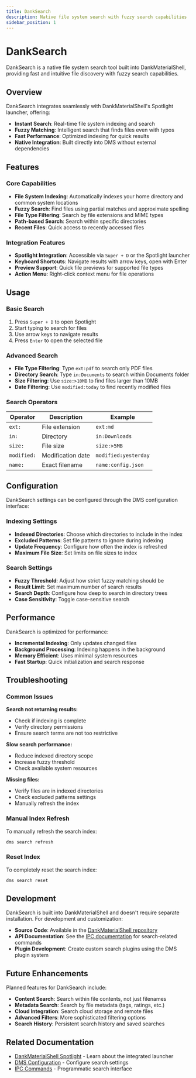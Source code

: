 ```yaml
---
title: DankSearch
description: Native file system search with fuzzy search capabilities
sidebar_position: 1
---
```


# DankSearch

DankSearch is a native file system search tool built into DankMaterialShell, providing fast and intuitive file discovery with fuzzy search capabilities.

## Overview

DankSearch integrates seamlessly with DankMaterialShell's Spotlight launcher, offering:

- **Instant Search**: Real-time file system indexing and search
- **Fuzzy Matching**: Intelligent search that finds files even with typos
- **Fast Performance**: Optimized indexing for quick results
- **Native Integration**: Built directly into DMS without external dependencies

## Features

### Core Capabilities

- **File System Indexing**: Automatically indexes your home directory and common system locations
- **Fuzzy Search**: Find files using partial matches and approximate spelling
- **File Type Filtering**: Search by file extensions and MIME types
- **Path-based Search**: Search within specific directories
- **Recent Files**: Quick access to recently accessed files

### Integration Features

- **Spotlight Integration**: Accessible via `Super + D` or the Spotlight launcher
- **Keyboard Shortcuts**: Navigate results with arrow keys, open with Enter
- **Preview Support**: Quick file previews for supported file types
- **Action Menu**: Right-click context menu for file operations

## Usage

### Basic Search

1. Press `Super + D` to open Spotlight
2. Start typing to search for files
3. Use arrow keys to navigate results
4. Press `Enter` to open the selected file

### Advanced Search

- **File Type Filtering**: Type `ext:pdf` to search only PDF files
- **Directory Search**: Type `in:Documents` to search within Documents folder
- **Size Filtering**: Use `size:>10MB` to find files larger than 10MB
- **Date Filtering**: Use `modified:today` to find recently modified files

### Search Operators

| Operator | Description | Example |
|----------|-------------|---------|
| `ext:` | File extension | `ext:md` |
| `in:` | Directory | `in:Downloads` |
| `size:` | File size | `size:>5MB` |
| `modified:` | Modification date | `modified:yesterday` |
| `name:` | Exact filename | `name:config.json` |

## Configuration

DankSearch settings can be configured through the DMS configuration interface:

### Indexing Settings

- **Indexed Directories**: Choose which directories to include in the index
- **Excluded Patterns**: Set file patterns to ignore during indexing
- **Update Frequency**: Configure how often the index is refreshed
- **Maximum File Size**: Set limits on file sizes to index

### Search Settings

- **Fuzzy Threshold**: Adjust how strict fuzzy matching should be
- **Result Limit**: Set maximum number of search results
- **Search Depth**: Configure how deep to search in directory trees
- **Case Sensitivity**: Toggle case-sensitive search

## Performance

DankSearch is optimized for performance:

- **Incremental Indexing**: Only updates changed files
- **Background Processing**: Indexing happens in the background
- **Memory Efficient**: Uses minimal system resources
- **Fast Startup**: Quick initialization and search response

## Troubleshooting

### Common Issues

**Search not returning results:**
- Check if indexing is complete
- Verify directory permissions
- Ensure search terms are not too restrictive

**Slow search performance:**
- Reduce indexed directory scope
- Increase fuzzy threshold
- Check available system resources

**Missing files:**
- Verify files are in indexed directories
- Check excluded patterns settings
- Manually refresh the index

### Manual Index Refresh

To manually refresh the search index:

```bash
dms search refresh
```

### Reset Index

To completely reset the search index:

```bash
dms search reset
```

## Development

DankSearch is built into DankMaterialShell and doesn't require separate installation. For development and customization:

- **Source Code**: Available in the [DankMaterialShell repository](https://github.com/AvengeMedia/DankMaterialShell)
- **API Documentation**: See the [IPC documentation](/docs/dankmaterialshell/ipc) for search-related commands
- **Plugin Development**: Create custom search plugins using the DMS plugin system

## Future Enhancements

Planned features for DankSearch include:

- **Content Search**: Search within file contents, not just filenames
- **Metadata Search**: Search by file metadata (tags, ratings, etc.)
- **Cloud Integration**: Search cloud storage and remote files
- **Advanced Filters**: More sophisticated filtering options
- **Search History**: Persistent search history and saved searches

## Related Documentation

- [DankMaterialShell Spotlight](/docs/dankmaterialshell/) - Learn about the integrated launcher
- [DMS Configuration](/docs/dankmaterialshell/configuration) - Configure search settings
- [IPC Commands](/docs/dankmaterialshell/ipc) - Programmatic search interface
